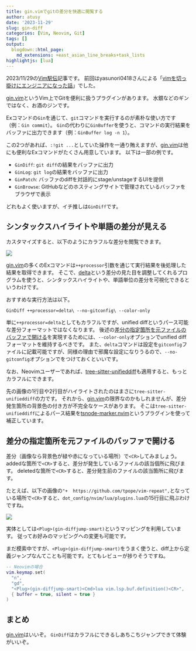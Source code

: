 ```yaml
---
title: gin.vimでgitの差分を快適に閲覧する
author: atusy
date: '2023-11-29'
slug: gin-diff
categories: [Vim, Neovim, Git]
tags: []
output:
  blogdown::html_page:
    md_extensions: +east_asian_line_breaks+task_lists
highlightjs: [lua]
---
```


2023/11/29の[Vim駅伝](https://vim-jp.org/ekiden/)記事です。
前回はyasunori0418さんによる「[vimを切っ掛けにエンジニアになった話](https://zenn.dev/vim_jp/articles/0002-engineer_with_vim)」でした。

[gin.vim]というVim上でGitを便利に扱うプラグインがあります。
水銀などのギンではなく、お酒のジンです。

Exコマンドの`Gin`を通じて、`git`コマンドを実行するのが素朴な使い方です（例：`Gin commit`）。
`Gin`の代わりに`GinBuffer`を使うと、コマンドの実行結果をバッファに出力できます（例：`GinBuffer log -n 1`）。

この2つがあれば、`:!git ...`としていた操作を一通り賄えますが、[gin.vim]は他にも便利なExコマンドがたくさん用意しています。
以下は一部の例です。

- `GinDiff`: `git diff`の結果をバッファに出力
- `GinLog`: `git log`の結果をバッファに出力
- `GinPatch`: バッファのdiffを対話的にstage/unstageするUIを提供
- `GinBrowse`: GitHubなどのホスティングサイトで管理されているバッファをブラウザで表示

どれもよく使いますが、イチ推しは`GinDiff`です。

## シンタックスハイライトや単語の差分が見える

カスタマイズすると、以下のようにカラフルな差分を閲覧できます。

![](images/gin-diff-customized.png)

[gin.vim]の多くのExコマンドは`++processor`引数を通じて実行結果を後処理した結果を取得できます。
そこで、[delta](https://github.com/dandavison/delta)という差分の見た目を調整してくれるプログラムを使うと、シンタックスハイライトや、単語単位の差分を可視化できるというわけです。

おすすめな実行方法は以下。

``` vim
GinDiff ++processor=delta\ --no-gitconfig\ --color-only
```

単に`++processor=delta`としてもカラフルですが、unified diffというパース可能な差分フォーマットではなくなります。
後述の[差分の指定箇所を元ファイルのバッファで開ける](#差分の指定箇所を元ファイルのバッファで開ける)を実現するためには、`--color-only`オプションでunified diffフォーマットを維持するべきです。
また、`delta`コマンドは設定を`gitconfig`ファイルに記載可能ですが、同様の理由で邪魔な設定になりうるので、`--no-gitconfig`オプションでをつけておくといいです。

なお、Neovimユーザーであれば、[tree-sitter-unifieddiff](https://github.com/monaqa/tree-sitter-unifieddiff)も適用すると、もっとカラフルにできます。

先の画像の1行目や2行目がハイライトされたのはまさに`tree-sitter-unifieddiff`の力です。
それから、[gin.vim]の限界なのかもしれませんが、差分発生箇所の背景色の付き方が不完全なケースがあります。
そこは`tree-sitter-unifieddiff`によるパース結果を[tsnode-marker.nvim](https://github.com/atusy/tsnode-marker.nvim)というプラグインを使って補正しています。

## 差分の指定箇所を元ファイルのバッファで開ける

差分（画像なら背景色が緑や赤になっている場所）で`<CR>`してみましょう。
addedな箇所で`<CR>`すると、差分が発生しているファイルの該当個所に飛びます。
deletedな箇所で`<CR>`すると、差分発生前のファイルの該当箇所に飛びます。

たとえば、以下の画像の`"+  https://github.com/tpope/vim-repeat",`となっている場所で`<CR>`すると、`dot_config/nvim/lua/plugins.lua`の15行目に飛ぶわけですね。

![](images/gin-diff-customized.png)

実体としては`<Plug>(gin-diffjump-smart)`というマッピングを利用しています。
従ってお好みのマッピングへの変更も可能です。

まだ模索中ですが、`<Plug>(gin-diffjump-smart)`をうまく使うと、diff上から定義ジャンプなんてことも可能です。とてもレビューが捗りそうですね。

``` lua
-- Neovimの場合
vim.keymap.set(
  "n",
  "gd",
  "<Plug>(gin-diffjump-smart)<Cmd>lua vim.lsp.buf.definition()<CR>",
  { buffer = true, silent = true }
)
```

## まとめ

[gin.vim]はいいぞ。
`GinDiff`はカラフルにできるしあちこちジャンプできて体験がいいぞ。


[gin.vim]: https://github.com/lambdalisue/gin.vim
